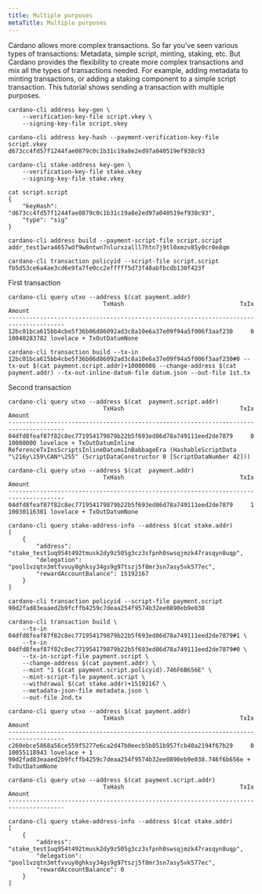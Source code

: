 ```yaml
---
title: Multiple purposes
metaTitle: Multiple purposes
---
```


Cardano allows more complex transactions. So far you've seen various types of transactions: Metadata, simple script, minting, staking, etc. But Cardano provides the flexibility to create more complex transactions and mix all the types of transactions needed. For example, adding metadata to minting transactions, or adding a staking component to a simple script transaction. This tutorial shows sending a transaction with multiple purposes.

```
cardano-cli address key-gen \
    --verification-key-file script.vkey \
    --signing-key-file script.skey

cardano-cli address key-hash --payment-verification-key-file script.vkey
d673cc4fd57f1244fae0879c0c1b31c19a8e2ed97a040519ef938c93
```
```
cardano-cli stake-address key-gen \
    --verification-key-file stake.vkey
	--signing-key-file stake.vkey
```


```
cat script.script
{
    "keyHash": "d673cc4fd57f1244fae0879c0c1b31c19a8e2ed97a040519ef938c93",
    "type": "sig"
}
```

```
cardano-cli address build --payment-script-file script.script
addr_test1wra4657wdf9w8ntwn7nlurxzalll7htn7j9tl0xmzv85y0cr0e8qm
```

```
cardano-cli transaction policyid --script-file script.script
fb5d53ce6a4ae3cd6e9fa7fe0cc2efffff5d73f48abfbcdb130f423f
```

First transaction
```
cardano-cli query utxo --address $(cat payment.addr)
                           TxHash                                 TxIx        Amount
--------------------------------------------------------------------------------------
12bc01bca615bb4cbe5f36b06d86092ad3c8a10e6a37e09f94a5f006f3aaf230     0        10040283782 lovelace + TxOutDatumNone
```

```
cardano-cli transaction build --tx-in 12bc01bca615bb4cbe5f36b06d86092ad3c8a10e6a37e09f94a5f006f3aaf230#0 --tx-out $(cat payment.script.addr)+10000000 --change-address $(cat payment.addr) --tx-out-inline-datum-file datum.json --out-file 1st.tx
```

Second transaction
```
cardano-cli query utxo --address $(cat  payment.script.addr)
                           TxHash                                 TxIx        Amount
--------------------------------------------------------------------------------------
04dfd8feaf87f82c8ec771954179879b22b5f693ed86d78a749111eed2de7879     0        10000000 lovelace + TxOutDatumInline ReferenceTxInsScriptsInlineDatumsInBabbageEra (HashableScriptData "\216y\159\CAN*\255" (ScriptDataConstructor 0 [ScriptDataNumber 42]))
```

```
cardano-cli query utxo --address $(cat  payment.addr)
                           TxHash                                 TxIx        Amount
--------------------------------------------------------------------------------------
04dfd8feaf87f82c8ec771954179879b22b5f693ed86d78a749111eed2de7879     1        10030116301 lovelace + TxOutDatumNone
```
```
cardano-cli query stake-address-info --address $(cat stake.addr)
[
    {
        "address": "stake_test1uq954t492tmusk2dy9z505g3cz3sfpnh0swsqjmzk47rasqyn8uqp",
        "delegation": "pool1vzqtn3mtfvvuy8ghksy34gs9g97tszj5f8mr3sn7asy5vk577ec",
        "rewardAccountBalance": 15192167
    }
]
```

```
cardano-cli transaction policyid --script-file payment.script
90d2fad83eaaed2b9fcffb4259c7deaa254f9574b32ee0890eb9e038
```

```
cardano-cli transaction build \
    --tx-in 04dfd8feaf87f82c8ec771954179879b22b5f693ed86d78a749111eed2de7879#1 \
    --tx-in 04dfd8feaf87f82c8ec771954179879b22b5f693ed86d78a749111eed2de7879#0 \
    --tx-in-script-file payment.script \
    --change-address $(cat payment.addr) \
    --mint "1 $(cat payment.script.policyid).746F6B656E" \
    --mint-script-file payment.script \
    --withdrawal $(cat stake.addr)+15192167 \
    --metadata-json-file metadata.json \
    --out-file 2nd.tx
```

```
cardano-cli query utxo --address $(cat payment.addr)
                           TxHash                                 TxIx        Amount
--------------------------------------------------------------------------------------
c260ebce5868a56ce559f5277e6ca2d47b0eecb5b851b957fcb40a2194f67b29     0        10055118943 lovelace + 1 90d2fad83eaaed2b9fcffb4259c7deaa254f9574b32ee0890eb9e038.746f6b656e + TxOutDatumNone
```
```
cardano-cli query utxo --address $(cat payment.script.addr)
                           TxHash                                 TxIx        Amount
--------------------------------------------------------------------------------------
```
```
cardano-cli query stake-address-info --address $(cat stake.addr)
[
    {
        "address": "stake_test1uq954t492tmusk2dy9z505g3cz3sfpnh0swsqjmzk47rasqyn8uqp",
        "delegation": "pool1vzqtn3mtfvvuy8ghksy34gs9g97tszj5f8mr3sn7asy5vk577ec",
        "rewardAccountBalance": 0
    }
]
```

